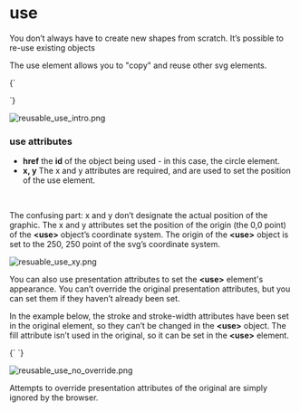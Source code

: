 
# use

You don’t always have to create new shapes from scratch. It’s possible to re-use existing objects

The use element allows you to "copy" and reuse other svg elements.

<Blocks>{`<circle 
id="dot" 
cx="100" cy="100" r="100"
fill="#C4C4C4" />

<use 
    href="#dot" 
    x="250" y="250"></use>`}</Blocks>

![reusable_use_intro.png](reusable_use_intro.png)

### use attributes

- **href** the **id** of the object being used - in this case, the circle element.
- **x, y** The x and y attributes are required, and are used to set the position of the use element.

<br />

The confusing part: x and y don’t designate the actual position of the graphic. The x and y attributes set the position of the origin (the 0,0 point) of the **\<use\>** object’s coordinate system. The origin of the **\<use\>** object is set to the 250, 250 point of the svg’s coordinate system.

![resuable_use_xy.png](resuable_use_xy.png)

You can also use presentation attributes to set the **\<use\>** element's appearance. You can’t override the original presentation attributes, but you can set them if they haven’t already been set.

In the example below, the stroke and stroke-width attributes have been set in the original element, so they can’t be changed in the **\<use\>** object. The fill attribute isn’t used in the original, so it can be set in the **\<use\>** element.

<Blocks>
  {`<circle 
    id="dot" 
    cx="100" cy="100" r="100" 
    stroke="black" stroke-width="4" />
<use 
    href="#dot" 
    x="250" y="250" 
    fill="#0DD9F4"/>`}
</Blocks>

![reusable_use_no_override.png](reusable_use_no_override.png)

Attempts to override presentation attributes of the original are simply ignored by the browser.
